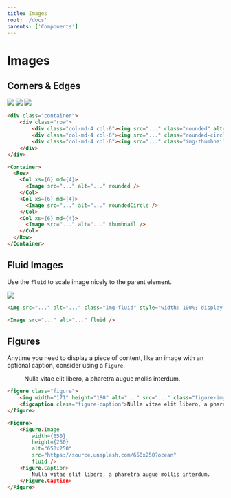 ```yaml
---
title: Images
root: '/docs'
parents: ['Components']
---
```



# Images

## Corners & Edges

<ComponentPreview>
<Container>
  <Row>
    <Col xs={6} md={4}>
      <Image src="https://source.unsplash.com/150x150?ocean" rounded />
    </Col>
    <Col xs={6} md={4}>
      <Image src="https://source.unsplash.com/150x150?ocean" roundedCircle />
    </Col>
    <Col xs={6} md={4}>
      <Image src="https://source.unsplash.com/150x150?ocean" thumbnail />
    </Col>
  </Row>
</Container>
</ComponentPreview>

<CodePreview>
<HtmlCodeBlock>

```html
<div class="container">
    <div class="row">
        <div class="col-md-4 col-6"><img src="..." class="rounded" alt="..." /></div>
        <div class="col-md-4 col-6"><img src="..." class="rounded-circle" alt="..." /></div>
        <div class="col-md-4 col-6"><img src="..." class="img-thumbnail" alt="..." /></div>
    </div>
</div>
```

</HtmlCodeBlock>
<ReactCodeBlock>

```html
<Container>
  <Row>
    <Col xs={6} md={4}>
      <Image src="..." alt="..." rounded />
    </Col>
    <Col xs={6} md={4}>
      <Image src="..." alt="..." roundedCircle />
    </Col>
    <Col xs={6} md={4}>
      <Image src="..." alt="..." thumbnail />
    </Col>
  </Row>
</Container>
```

</ReactCodeBlock>
</CodePreview>

## Fluid Images
Use the `fluid` to scale image nicely to the parent element.

<ComponentPreview>
    <Image src="https://source.unsplash.com/1500x250?ocean" fluid />
</ComponentPreview>

<CodePreview>
<HtmlCodeBlock>

```html
<img src="..." alt="..." class="img-fluid" style="width: 100%; display: block;" />
```

</HtmlCodeBlock>
<ReactCodeBlock>

```html
<Image src="..." alt="..." fluid />
```

</ReactCodeBlock>
</CodePreview>

## Figures
Anytime you need to display a piece of content, like an image with an optional caption, consider using a `Figure`.

<ComponentPreview>
    <Figure>
        <Figure.Image
            width={650}
            height={250}
            alt="650x250"
            src="https://source.unsplash.com/650x250?ocean"
            fluid />
        <Figure.Caption>
            Nulla vitae elit libero, a pharetra augue mollis interdum.
        </Figure.Caption>
    </Figure>
</ComponentPreview>

<CodePreview>
<HtmlCodeBlock>

```html
<figure class="figure">
    <img width="171" height="180" alt="..." src="..." class="figure-img img-fluid" />
    <figcaption class="figure-caption">Nulla vitae elit libero, a pharetra augue mollis interdum.</figcaption>
</figure>
```

</HtmlCodeBlock>
<ReactCodeBlock>

```html
<Figure>
    <Figure.Image
        width={650}
        height={250}
        alt="650x250"
        src="https://source.unsplash.com/650x250?ocean"
        fluid />
    <Figure.Caption>
        Nulla vitae elit libero, a pharetra augue mollis interdum.
    </Figure.Caption>
</Figure>
```

</ReactCodeBlock>
</CodePreview>